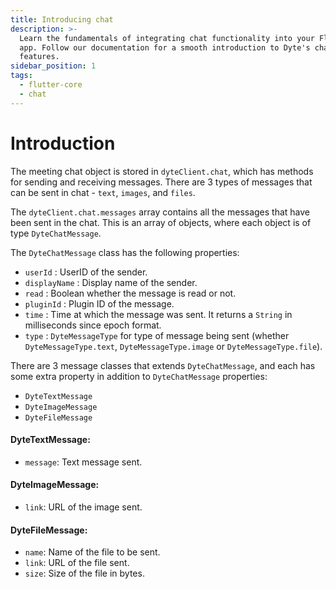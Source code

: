 ```yaml
---
title: Introducing chat
description: >-
  Learn the fundamentals of integrating chat functionality into your Flutter
  app. Follow our documentation for a smooth introduction to Dyte's chat
  features.
sidebar_position: 1
tags:
  - flutter-core
  - chat
---
```


# Introduction

The meeting chat object is stored in `dyteClient.chat`, which has methods for
sending and receiving messages. There are 3 types of messages that can be sent
in chat - `text`, `images`, and `files`.

The `dyteClient.chat.messages` array contains all the messages that have been
sent in the chat. This is an array of objects, where each object is of type
`DyteChatMessage`.

The `DyteChatMessage` class has the following properties:

- `userId` : UserID of the sender.
- `displayName` : Display name of the sender.
- `read` : Boolean whether the message is read or not.
- `pluginId` : Plugin ID of the message.
- `time` : Time at which the message was sent. It returns a `String` in milliseconds since epoch format.
- `type` : `DyteMessageType` for type of message being sent (whether
  `DyteMessageType.text`, `DyteMessageType.image` or `DyteMessageType.file`).

There are 3 message classes that extends `DyteChatMessage`, and each has some
extra property in addition to `DyteChatMessage` properties:

- `DyteTextMessage`
- `DyteImageMessage`
- `DyteFileMessage`

#### DyteTextMessage:

- `message`: Text message sent.

#### DyteImageMessage:

- `link`: URL of the image sent.

#### DyteFileMessage:

- `name`: Name of the file to be sent.
- `link`: URL of the file sent.
- `size`: Size of the file in bytes.

<head>
  <title>Flutter Core Introducing chat</title>
  <meta name="description" content="Learn the fundamentals of integrating chat functionality into your Flutter app. Follow our documentation for a smooth introduction to Dyte's chat features."/>
</head>
